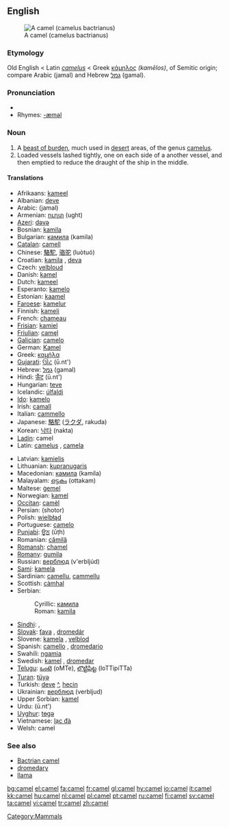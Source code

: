 {{see|camèl|camęl}}
==English==
{{wikipedia}}
[[Image:Camel seitlich trabend.jpg|thumb|right|A camel (camelus bactrianus)]]
===Etymology===
Old English < Latin ''[[camelus]]'' < Greek [[κάμηλος]] ''(kamēlos)'', of Semitic origin; compare Arabic {{ARchar|[[جمل]]}} (jamal) and Hebrew [[גמל]] (gamal).

===Pronunciation===
*{{IPA|/'kæməl/}}
*Rhymes: [[Rhymes:English:-æməl|-æməl]]

===Noun===
{{en-noun}}

# A [[beast of burden]], much used in [[desert]] areas, of the genus [[camelus]].
# Loaded vessels lashed tightly, one on each side of a another vessel, and then emptied to reduce the draught of the ship in the middle.

====Translations====
{{top}}
*Afrikaans: [[kameel]]
*Albanian: [[deve]] {{f}}
*Arabic: {{ARchar|[[جمل]]}} (jamal) {{m}}
*Armenian: [[ուղտ]] (ught)
*[[Azeri]]: [[dəvə]]
*Bosnian: [[kamila#Bosnian|kamila]] {{f}}
*Bulgarian: [[камила]] (kamila) {{f}}
*[[Catalan]]: [[camell]] {{m}}
*Chinese: [[駱駝]], [[骆驼]] (luòtuó)
*Croatian: [[kamila]] {{f}}, [[deva]] {{f}}
*Czech: [[velbloud]] {{m}}
*Danish: [[kamel]] {{g|Danish}}
*Dutch: [[kameel]] {{m}}
*Esperanto: [[kamelo]]
*Estonian: [[kaamel]]
*[[Faroese]]: [[kamelur]] {{g|Faroese}}
*Finnish: [[kameli]]
*French: [[chameau]] {{m}}
*[[Frisian]]: [[kamiel]] {{g|Frisian}}
*[[Friulian]]: [[camęl]]
*[[Galician]]: [[camelo]] {{m}}
*German: [[Kamel]] {{n}}
*Greek: [[καμήλα]] {{f}}
*[[Gujarati]]: [[ઊંટ]] (ū.nt')
*Hebrew: [[גמל]] (gamal) {{m}}
*Hindi: [[ऊँट]] (ū.nt') {{g|Hindi}}
*Hungarian: [[teve]]
*Icelandic: [[úlfaldi]] {{g|Icelandic}}
*[[Ido]]: [[kamelo]]
*Irish: [[camall]] {{g|Irish}}
*Italian: [[cammello]] {{m}}
*Japanese: [[駱駝]] ([[ラクダ]], rakuda)
*Korean: [[낙타]] (nakta)
*[[Ladin]]: camel
*Latin: [[camelus]] {{m}}, [[camela]] {{f}}
{{mid}}
*Latvian: [[kamielis]] {{g|Latvian}}
*Lithuanian: [[kupranugaris]] {{g|Lithuanian}}
*Macedonian: [[камила]] (kamila) {{f}}
*Malayalam: [[ഒട്ടകം]] (ottakam)
*Maltese: [[ġemel]] {{m}}
*Norwegian: [[kamel]] {{m}}
*[[Occitan]]: [[camèl]] {{m}}
*Persian: {{FAchar|[[شتر]]}} (shotor)
*Polish: [[wielbłąd]] {{m}}
*Portuguese: [[camelo]] {{m}}
*[[Punjabi]]: [[ਊਠ]] (ūṭh)
*Romanian: [[cămilă]] {{f}}
*[[Romansh]]: [[chamel]]
*[[Romany]]: [[gumila]] {{f}}
*Russian: [[верблюд]] (v'erbljúd) {{m}}
*[[Sami]]: [[kamela]]
*Sardinian: [[camellu]], [[cammellu]]
*Scottish: [[càmhal]]
*Serbian:
*:Cyrillic: [[камила#Serbian|камила]] {{f}}
*:Roman: [[kamila#Serbian|kamila]] {{f}}
*[[Sindhi]]: {{SDchar|[[اُٺُ]]}} {{m}}, {{SDchar|[[ڏاچِي]]}} {{m}}
*[[Slovak]]: [[ťava]] {{f}}, [[dromedár]] {{m}}
*Slovene: [[kamela]] {{f}}, [[velblod]] {{m}}
*Spanish: [[camello]] {{m}}, [[dromedario]] {{m}}
*Swahili: [[ngamia]]
*Swedish: [[kamel]] {{c}}, [[dromedar]] {{c}}
*[[Telugu]]: [[ఒంటె]] (oMTe), [[లొట్టిపిట్ట]] (loTTipiTTa)
*[[Turan]]: [[tüyə]]
*Turkish: [[deve]] [[:tr:deve|^]], [[hecin]]
*Ukrainian: [[верблюд]] (verbljud) {{m}}
*Upper Sorbian: [[kamel]]
*Urdu: {{URchar|[[اونٹ|اُونٹ]]}} (ū.nt') {{g|Urdu}}
*[[Uyghur]]: [[tɵgə]]
*Vietnamese: [[lạc đà]]
*Welsh: camel {{g|Welsh}}
{{bottom}}

===See also===
*[[Bactrian camel]]
*[[dromedary]]
*[[llama]]

[[Category:Mammals]]

[[bg:camel]]
[[el:camel]]
[[fa:camel]]
[[fr:camel]]
[[gl:camel]]
[[hy:camel]]
[[io:camel]]
[[it:camel]]
[[kk:camel]]
[[hu:camel]]
[[nl:camel]]
[[pl:camel]]
[[pt:camel]]
[[ru:camel]]
[[fi:camel]]
[[sv:camel]]
[[ta:camel]]
[[vi:camel]]
[[tr:camel]]
[[zh:camel]]